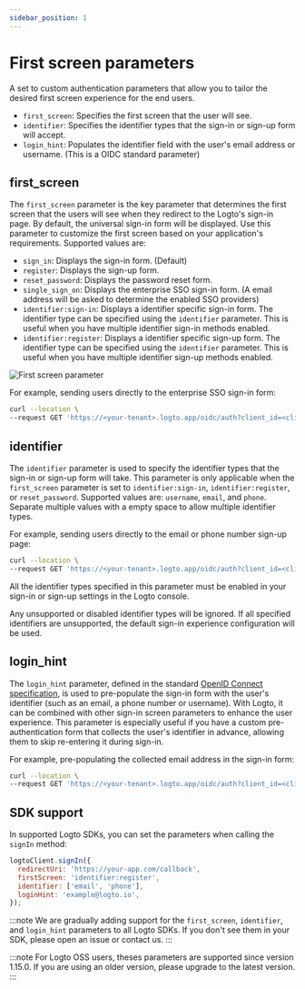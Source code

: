 ```yaml
---
sidebar_position: 1
---
```


# First screen parameters

A set to custom authentication parameters that allow you to tailor the desired first screen experience for the end users.

- `first_screen`: Specifies the first screen that the user will see.
- `identifier`: Specifies the identifier types that the sign-in or sign-up form will accept.
- `login_hint`: Populates the identifier field with the user's email address or username. (This is a OIDC standard parameter)

## first_screen

The `first_screen` parameter is the key parameter that determines the first screen that the users will see when they redirect to the Logto's sign-in page. By default, the universal sign-in form will be displayed. Use this parameter to customize the first screen based on your application's requirements. Supported values are:

- `sign_in`: Displays the sign-in form. (Default)
- `register`: Displays the sign-up form.
- `reset_password`: Displays the password reset form.
- `single_sign_on`: Displays the enterprise SSO sign-in form. (A email address will be asked to determine the enabled SSO providers)
- `identifier:sign-in`: Displays a identifier specific sign-in form. The identifier type can be specified using the `identifier` parameter. This is useful when you have multiple identifier sign-in methods enabled.
- `identifier:register`: Displays a identifier specific sign-up form. The identifier type can be specified using the `identifier` parameter. This is useful when you have multiple identifier sign-up methods enabled.

![First screen parameter](./assets/first-screen-parameter.png)

For example, sending users directly to the enterprise SSO sign-in form:

```sh
curl --location \
--request GET 'https://<your-tenant>.logto.app/oidc/auth?client_id=<client_id>&...&first_screen=single_sign_on'
```

## identifier

The `identifier` parameter is used to specify the identifier types that the sign-in or sign-up form will take. This parameter is only applicable when the `first_screen` parameter is set to `identifier:sign-in`, `identifier:register`, or `reset_password`. Supported values are: `username`, `email`, and `phone`. Separate multiple values with a empty space to allow multiple identifier types.

For example, sending users directly to the email or phone number sign-up page:

```sh
curl --location \
--request GET 'https://<your-tenant>.logto.app/oidc/auth?client_id=<client_id>&...&first_screen=identifier:register&identifier=email phone'
```

All the identifier types specified in this parameter must be enabled in your sign-in or sign-up settings in the Logto console.

Any unsupported or disabled identifier types will be ignored. If all specified identifiers are unsupported, the default sign-in experience configuration will be used.

## login_hint

The `login_hint` parameter, defined in the standard [OpenID Connect specification](https://openid.net/specs/openid-connect-core-1_0.html#AuthorizationEndpoint), is used to pre-populate the sign-in form with the user's identifier (such as an email, a phone number or username). With Logto, it can be combined with other sign-in screen parameters to enhance the user experience. This parameter is especially useful if you have a custom pre-authentication form that collects the user's identifier in advance, allowing them to skip re-entering it during sign-in.

For example, pre-populating the collected email address in the sign-in form:

```sh
curl --location \
--request GET 'https://<your-tenant>.logto.app/oidc/auth?client_id=<client_id>&...&first_screen=identifier:sign_in&identifier=email&login_hint=example@logto.io
```

## SDK support

In supported Logto SDKs, you can set the parameters when calling the `signIn` method:

```javascript
logtoClient.signIn({
  redirectUri: 'https://your-app.com/callback',
  firstScreen: 'identifier:register',
  identifier: ['email', 'phone'],
  loginHint: 'example@logto.io',
});
```

:::note
We are gradually adding support for the `first_screen`, `identifier`, and `login_hint` parameters to all Logto SDKs. If you don't see them in your SDK, please open an issue or contact us.
:::

:::note
For Logto OSS users, theses parameters are supported since version 1.15.0. If you are using an older version, please upgrade to the latest version.
:::
